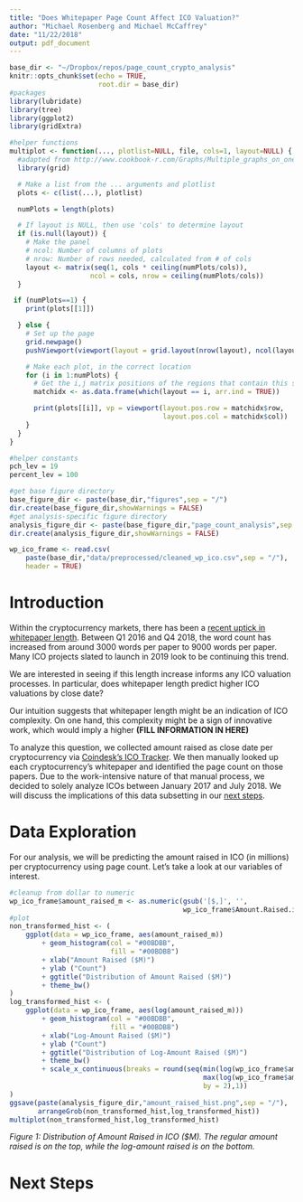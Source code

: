 ```yaml
---
title: "Does Whitepaper Page Count Affect ICO Valuation?"
author: "Michael Rosenberg and Michael McCaffrey"
date: "11/22/2018"
output: pdf_document
---
```


```r
base_dir <- "~/Dropbox/repos/page_count_crypto_analysis"
knitr::opts_chunk$set(echo = TRUE,
                      root.dir = base_dir)
#packages
library(lubridate)
library(tree)
library(ggplot2)
library(gridExtra)

#helper functions
multiplot <- function(..., plotlist=NULL, file, cols=1, layout=NULL) {
  #adapted from http://www.cookbook-r.com/Graphs/Multiple_graphs_on_one_page_(ggplot2)/
  library(grid)

  # Make a list from the ... arguments and plotlist
  plots <- c(list(...), plotlist)

  numPlots = length(plots)

  # If layout is NULL, then use 'cols' to determine layout
  if (is.null(layout)) {
    # Make the panel
    # ncol: Number of columns of plots
    # nrow: Number of rows needed, calculated from # of cols
    layout <- matrix(seq(1, cols * ceiling(numPlots/cols)),
                    ncol = cols, nrow = ceiling(numPlots/cols))
  }

 if (numPlots==1) {
    print(plots[[1]])

  } else {
    # Set up the page
    grid.newpage()
    pushViewport(viewport(layout = grid.layout(nrow(layout), ncol(layout))))

    # Make each plot, in the correct location
    for (i in 1:numPlots) {
      # Get the i,j matrix positions of the regions that contain this subplot
      matchidx <- as.data.frame(which(layout == i, arr.ind = TRUE))

      print(plots[[i]], vp = viewport(layout.pos.row = matchidx$row,
                                      layout.pos.col = matchidx$col))
    }
  }
}

#helper constants
pch_lev = 19
percent_lev = 100
```


```r
#get base figure directory
base_figure_dir <- paste(base_dir,"figures",sep = "/")
dir.create(base_figure_dir,showWarnings = FALSE)
#get analysis-specific figure directory
analysis_figure_dir <- paste(base_figure_dir,"page_count_analysis",sep = "/")
dir.create(analysis_figure_dir,showWarnings = FALSE)
```

```r
wp_ico_frame <- read.csv(
    paste(base_dir,"data/preprocessed/cleaned_wp_ico.csv",sep = "/"),
    header = TRUE)
```

# Introduction

Within the cryptocurrency markets, there has been a [recent uptick in whitepaper
length](https://www.longhash.com/news/why-ico-white-papers-keep-getting-longer).
Between Q1 2016 and Q4 2018, the word count has increased from around 3000 words
per paper to 9000 words per paper. Many ICO projects slated to launch in 2019
look to be continuing this trend.

We are interested in seeing if this length increase informs any ICO valuation
processes. In particular, does whitepaper length predict higher ICO valuations
by close date?

Our intuition suggests that whitepaper length might be an indication of ICO
complexity. On one hand, this complexity might be a sign of innovative work,
which would imply a higher  **(FILL INFORMATION IN HERE)**

To analyze this question, we collected amount raised as close date per
cryptocurrency via [Coindesk's ICO Tracker](https://www.coindesk.com/ico-tracker).
We then manually looked up each cryptocurrency's whitepaper and identified the
page count on those papers. Due to the work-intensive nature of that manual
process, we decided to solely analyze ICOs between January 2017 and July 2018.
We will discuss the implications of this data subsetting in our [next steps](
#next_steps).

# Data Exploration

For our analysis, we will be predicting the amount raised in ICO (in millions)
per cryptocurrency using page count. Let's take a look at our variables of
interest.

```r
#cleanup from dollar to numeric
wp_ico_frame$amount_raised_m <- as.numeric(gsub('[$,]', '',
                                           wp_ico_frame$Amount.Raised.in.ICO...M.))
#plot
non_transformed_hist <- (
    ggplot(data = wp_ico_frame, aes(amount_raised_m))
        + geom_histogram(col = "#00BDBB",
                         fill = "#00BDBB")
        + xlab("Amount Raised ($M)")
        + ylab ("Count")
        + ggtitle("Distribution of Amount Raised ($M)")
        + theme_bw()
)
log_transformed_hist <- (
    ggplot(data = wp_ico_frame, aes(log(amount_raised_m)))
        + geom_histogram(col = "#00BDBB",
                         fill = "#00BDBB")
        + xlab("Log-Amount Raised ($M)")
        + ylab ("Count")
        + ggtitle("Distribution of Log-Amount Raised ($M)")
        + theme_bw()
        + scale_x_continuous(breaks = round(seq(min(log(wp_ico_frame$amount_raised_m)), 
                                                max(log(wp_ico_frame$amount_raised_m)),
                                                by = 2),1))
)
ggsave(paste(analysis_figure_dir,"amount_raised_hist.png",sep = "/"),
       arrangeGrob(non_transformed_hist,log_transformed_hist))
multiplot(non_transformed_hist,log_transformed_hist)
```
_Figure 1: Distribution of Amount Raised in ICO ($M). The regular amount raised
is on the top, while the log-amount raised is on the bottom._


# Next Steps {#next_steps}
